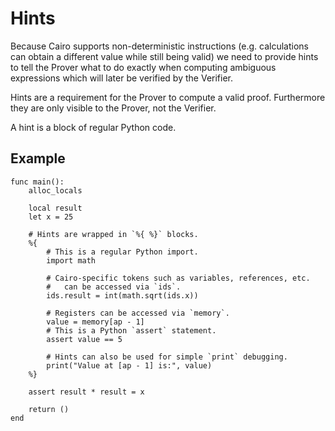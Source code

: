 # Hints

Because Cairo supports non-deterministic instructions (e.g. calculations can obtain a different value while still being valid) we need to provide hints to tell the Prover what to do exactly when computing ambiguous expressions which will later be verified by the Verifier.

Hints are a requirement for the Prover to compute a valid proof. Furthermore they are only visible to the Prover, not the Verifier.

A hint is a block of regular Python code.

## Example

```cairo
func main():
    alloc_locals

    local result
    let x = 25

    # Hints are wrapped in `%{ %}` blocks.
    %{
        # This is a regular Python import.
        import math

        # Cairo-specific tokens such as variables, references, etc.
        #   can be accessed via `ids`.
        ids.result = int(math.sqrt(ids.x))

        # Registers can be accessed via `memory`.
        value = memory[ap - 1]
        # This is a Python `assert` statement.
        assert value == 5

        # Hints can also be used for simple `print` debugging.
        print("Value at [ap - 1] is:", value)
    %}

    assert result * result = x

    return ()
end
```
